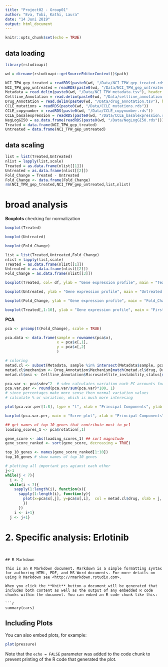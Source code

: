 ```yaml
---
title: "Project02 - Group01"
author: "Eva, Tobi, Kathi, Laura"
date: "14 Juni 2019"
output: html_document
---
```


```r
knitr::opts_chunk$set(echo = TRUE)
```


## data loading
```r
library(rstudioapi)

wd = dirname(rstudioapi::getSourceEditorContext()$path)

NCI_TPW_gep_treated = readRDS(paste0(wd, "/Data/NCI_TPW_gep_treated.rds"))
NCI_TPW_gep_untreated = readRDS(paste0(wd, "/Data/NCI_TPW_gep_untreated.rds"))
Metadata = read.delim(paste0(wd, "/Data/NCI_TPW_metadata.tsv"), header = TRUE, sep = "\t", stringsAsFactors = TRUE)
Cellline_Annotation = read.delim(paste0(wd, "/Data/cellline_annotation.tsv"), header = TRUE, sep = "\t", stringsAsFactors = TRUE)
Drug_Annotation = read.delim(paste0(wd, "/Data/drug_annotation.tsv"), header = TRUE, sep = "\t", stringsAsFactors = TRUE)
CCLE_mutations = readRDS(paste0(wd, "/Data/CCLE_mutations.rds"))
CCLE_copynumber = readRDS(paste0(wd, "/Data/CCLE_copynumber.rds"))
CCLE_basalexpression = readRDS(paste0(wd, "/Data/CCLE_basalexpression.rds"))
NegLogGI50 = as.data.frame(readRDS(paste0(wd, "/Data/NegLogGI50.rds")))
Treated = data.frame(NCI_TPW_gep_treated)
Untreated = data.frame(NCI_TPW_gep_untreated)
```

## data scaling
```r
list = list(Treated,Untreated)
nlist = lapply(list,scale)
Treated = as.data.frame(nlist[[1]])
Untreated = as.data.frame(nlist[[2]])
Fold_Change = Treated - Untreated
Fold_Change <- data.frame(Fold_Change)
rm(NCI_TPW_gep_treated,NCI_TPW_gep_untreated,list,nlist)

```

# broad analysis
**Boxplots** checking for normalization
```r
boxplot(Treated)
```

```r
boxplot(Untreated)
```

```r
boxplot(Fold_Change)
```

```r
list = list(Treated,Untreated,Fold_Change)
nlist = lapply(list,scale)
Treated = as.data.frame(nlist[[1]])
Untreated = as.data.frame(nlist[[2]])
Fold_Change = as.data.frame(nlist[[3]])
```

```r
boxplot(Treated, col= df, ylab = "Gene expression profile", main = "Teated genexpressionprofiles",xaxt = "n")
```

```r
boxplot(Untreated, ylab = "Gene expression profile", main = "Untreated genexpressionprofiles",xaxt = "n")
```

```r
boxplot(Fold_Change, ylab = "Gene expression profile", main = "Fold_Change genexpressionprofiles",xaxt = "n")
```

```r
boxplot(Treated[,1:10], ylab = "Gene expression profile", main = "First 10 reated genexpressionprofiles")
```


**PCA**
```r
pca <- prcomp(t(Fold_Change), scale = TRUE)

```

```r
pca.data <- data.frame(sample = rownames(pca$x),
                       x = pca$x[,1],
                       y = pca$x[,2]
                       )
```

```r
# coloring 
metad.cl <- subset(Metadata, sample %in% intersect(Metadata$sample, pca.data$sample)) ## adjust row length of metadata to pca.data
metad.cl$mechanism <- Drug_Annotation$Mechanism[match(metad.cl$drug, Drug_Annotation$Drug)]
metad.cl$msi <- Cellline_Annotation$Microsatellite_instability_status[match(metad.cl$cell, Cellline_Annotation$Cell_Line_Name)]
```
```r
pca.var <- pca$sdev^2  # sdev calculates variation each PC accounts for
pca.var.per <- round(pca.var/sum(pca.var)*100, 1) 
# since percentages make more sense then normal variation values
# calculate % or variation, which is much more interesing
```
```r
plot(pca.var.per[1:8], type = "l", xlab = "Principal Components", ylab = "% variation")
```
```r
barplot(pca.var.per, main = "Scree plot", xlab = "Principal Components", ylab = "% variation")
```
```r
## get names of top 10 genes that contribute most to pc1
loading_scores_1 <- pca$rotation[,1]

gene_score <- abs(loading_scores_1) ## sort magnitude
gene_score_ranked <- sort(gene_score, decreasing = TRUE)

top_10_genes <- names(gene_score_ranked[1:10])
top_10_genes # show names of top 10 genes

```
```r
# plotting all important pcs agianst each other 
j<-1
while(j < 7){
  i <- 2
  while(i < 7){
    sapply(1:length(i), function(x){
      sapply(1:length(i), function(y){
        plot(x=pca$x[,j], y=pca$x[,i],  col = metad.cl$drug, xlab = j, ylab = i, main = "Colored by drug")
        })
      })
    i <- i+1}
  j <- j+1}
```



# 2. Specific analysis: Erlotinib
```


## R Markdown

This is an R Markdown document. Markdown is a simple formatting syntax for authoring HTML, PDF, and MS Word documents. For more details on using R Markdown see <http://rmarkdown.rstudio.com>.

When you click the **Knit** button a document will be generated that includes both content as well as the output of any embedded R code chunks within the document. You can embed an R code chunk like this:

```r
summary(cars)
```

## Including Plots

You can also embed plots, for example:

```r
plot(pressure)
```

Note that the `echo = FALSE` parameter was added to the code chunk to prevent printing of the R code that generated the plot.
